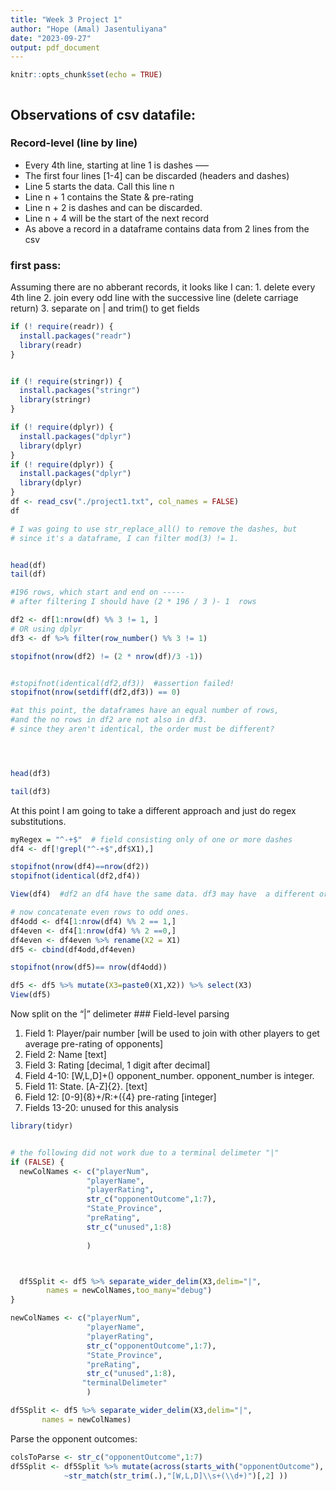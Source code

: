 ```yaml
---
title: "Week 3 Project 1"
author: "Hope (Amal) Jasentuliyana"
date: "2023-09-27"
output: pdf_document
---
```


```r
knitr::opts_chunk$set(echo = TRUE)
```

```r

```

## Observations of csv datafile:
### Record-level (line by line)
* Every 4th line, starting at line 1 is dashes -----
* The first four lines [1-4] can be discarded (headers and dashes)
* Line 5 starts the data. Call this line n
* Line n + 1 contains the State & pre-rating
* Line n + 2 is dashes and can be discarded.
* Line n + 4 will be the start of the next record
* As above a record in a dataframe contains data from 2 lines from the csv

### first pass:

Assuming there are no abberant records, it looks like I can:
1. delete every 4th line
2. join every odd line with the successive line (delete carriage return)
3. separate on | and trim()  to get fields


```r
if (! require(readr)) {
  install.packages("readr")
  library(readr)
}


if (! require(stringr)) {
  install.packages("stringr")
  library(stringr)
}

if (! require(dplyr)) {
  install.packages("dplyr")
  library(dplyr)
}
if (! require(dplyr)) {
  install.packages("dplyr")
  library(dplyr)
}
df <- read_csv("./project1.txt", col_names = FALSE)
df

# I was going to use str_replace_all() to remove the dashes, but 
# since it's a dataframe, I can filter mod(3) != 1.


head(df)
tail(df)

#196 rows, which start and end on -----
# after filtering I should have (2 * 196 / 3 )- 1  rows

df2 <- df[1:nrow(df) %% 3 != 1, ]
# OR using dplyr
df3 <- df %>% filter(row_number() %% 3 != 1)

stopifnot(nrow(df2) != (2 * nrow(df)/3 -1))


#stopifnot(identical(df2,df3))  #assertion failed!
stopifnot(nrow(setdiff(df2,df3)) == 0)

#at this point, the dataframes have an equal number of rows, 
#and the no rows in df2 are not also in df3.
# since they aren't identical, the order must be different?




head(df3)

tail(df3)

```

At this point I am going to take a different approach and just do regex substitutions.

```r
myRegex = "^-+$"  # field consisting only of one or more dashes
df4 <- df[!grepl("^-+$",df$X1),]

stopifnot(nrow(df4)==nrow(df2))
stopifnot(identical(df2,df4))

View(df4)  #df2 an df4 have the same data. df3 may have  a different ordering.

# now concatenate even rows to odd ones.
df4odd <- df4[1:nrow(df4) %% 2 == 1,]
df4even <- df4[1:nrow(df4) %% 2 ==0,]
df4even <- df4even %>% rename(X2 = X1)
df5 <- cbind(df4odd,df4even)

stopifnot(nrow(df5)== nrow(df4odd))

df5 <- df5 %>% mutate(X3=paste0(X1,X2)) %>% select(X3)
View(df5)
```

Now split on the "|" delimeter
### Field-level  parsing

1. Field 1: Player/pair number [will be used to join with other players to get average pre-rating of opponents]
2. Field 2: Name  [text]
3. Field 3: Rating [decimal, 1 digit after decimal]
4. Field 4-10: [W,L,D]\s+(\d+) opponent_number. opponent_number is integer.
5. Field 11: State. [A-Z]{2}.  [text]
6. Field 12: [0-9]{8}\s+/R:\s+(\d){4} pre-rating  [integer] 
7. Fields 13-20: unused for this analysis


```r
library(tidyr)


# the following did not work due to a terminal delimeter "|"
if (FALSE) {
  newColNames <- c("playerNum",
                 "playerName",
                 "playerRating",
                 str_c("opponentOutcome",1:7),
                 "State_Province",
                 "preRating",
                 str_c("unused",1:8)
            
                 )



  df5Split <- df5 %>% separate_wider_delim(X3,delim="|", 
        names = newColNames,too_many="debug")
}

newColNames <- c("playerNum",
                 "playerName",
                 "playerRating",
                 str_c("opponentOutcome",1:7),
                 "State_Province",
                 "preRating",
                 str_c("unused",1:8),
                "terminalDelimeter"
                 )

df5Split <- df5 %>% separate_wider_delim(X3,delim="|", 
       names = newColNames)
```

Parse the opponent outcomes:

```r

colsToParse <- str_c("opponentOutcome",1:7)
df5Split <- df5Split %>% mutate(across(starts_with("opponentOutcome"),
            ~str_match(str_trim(.),"[W,L,D]\\s+(\\d+)")[,2] ))

```





